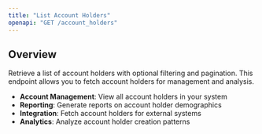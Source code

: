 ```yaml
---
title: "List Account Holders"
openapi: "GET /account_holders"
---
```


## Overview

Retrieve a list of account holders with optional filtering and pagination. This endpoint allows you to fetch account holders for management and analysis.


- **Account Management**: View all account holders in your system
- **Reporting**: Generate reports on account holder demographics
- **Integration**: Fetch account holders for external systems
- **Analytics**: Analyze account holder creation patterns
